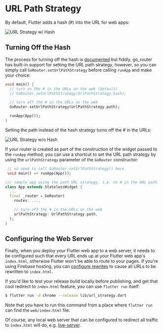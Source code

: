 # URL Path Strategy

By default, Flutter adds a hash (#) into the URL for web apps:

![URL Strategy w/ Hash](images/url-strat-hash.png)

## Turning Off the Hash

The process for turning off the hash is
[documented](https://flutter.dev/docs/development/ui/navigation/url-strategies)
but fiddly. go_router has built-in support for setting the URL path strategy,
however, so you can simply call `GoRouter.setUrlPathStrategy` before calling
`runApp` and make your choice:

```dart
void main() {
  // turn on the # in the URLs on the web (default)
  // GoRouter.setUrlPathStrategy(UrlPathStrategy.hash);

  // turn off the # in the URLs on the web
  GoRouter.setUrlPathStrategy(UrlPathStrategy.path);

  runApp(App());
}
```

Setting the path instead of the hash strategy turns off the # in the URLs:

![URL Strategy w/o Hash](https://raw.githubusercontent.com/csells/go_router/master/readme/url-strat-no-hash.png)

If your router is created as part of the construction of the widget passed to
the `runApp` method, you can use a shortcut to set the URL path strategy by
using the `urlPathStrategy` parameter of the `GoRouter` constructor:

```dart
 // no need to call GoRouter.setUrlPathStrategy() here
 void main() => runApp(App());

/// sample app using the path URL strategy, i.e. no # in the URL path
class App extends StatelessWidget {
  ...
  final _router = GoRouter(
    routes: ...,

    // turn off the # in the URLs on the web
    urlPathStrategy: UrlPathStrategy.path,
  );
}
```

## Configuring the Web Server

Finally, when you deploy your Flutter web app to a web server, it needs to be
configured such that every URL ends up at your Flutter web app's `index.html`,
otherwise Flutter won't be able to route to your pages. If you're using Firebase
hosting, you can [configure
rewrites](https://firebase.google.com/docs/hosting/full-config#rewrites) to
cause all URLs to be rewritten to `index.html`.

If you'd like to test your release build locally before publishing, and get that
cool redirect to `index.html` feature, you can use `flutter run` itself:

```sh
$ flutter run -d chrome --release lib/url_strategy.dart
```

Note that you have to run this command from a place where `flutter run` can find
the `web/index.html` file.

Of course, any local web server that can be configured to redirect all traffic
to `index.html` will do, e.g.
[live-server](https://www.npmjs.com/package/live-server).

